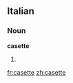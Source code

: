 ==Italian==

===Noun===
'''casette''' {{f}}

# {{plural of|[[casetta]]|lang=Italian}}

[[fr:casette]]
[[zh:casette]]